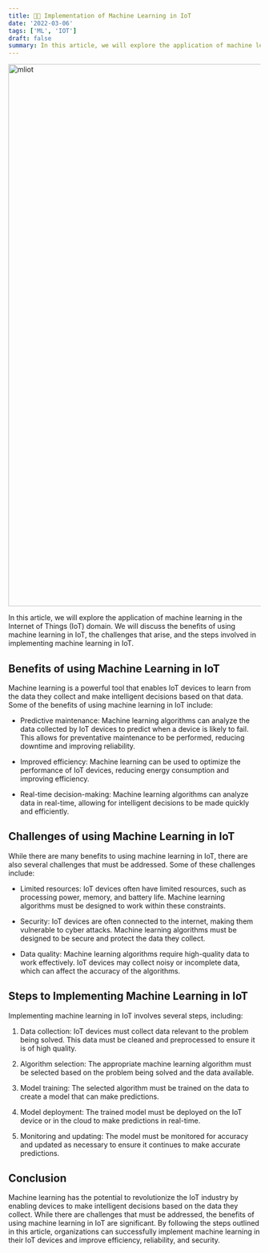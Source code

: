 ```yaml
---
title: 🧑‍💻 Implementation of Machine Learning in IoT
date: '2022-03-06'
tags: ['ML', 'IOT']
draft: false
summary: In this article, we will explore the application of machine learning in the Internet of Things (IoT) domain. We will discuss the benefits of using machine learning in IoT
---
```


<div className="grid place-items-center">
  <img
    className="inline rounded-lg"
    src="https://www.iotworlds.com/wp-content/uploads/2020/07/IoTAi.jpg"
    alt="mliot"
    width="1920"
    height="1080"
  />
</div>

In this article, we will explore the application of machine learning in the Internet of Things (IoT) domain. We will discuss the benefits of using machine learning in IoT, the challenges that arise, and the steps involved in implementing machine learning in IoT.

## Benefits of using Machine Learning in IoT

Machine learning is a powerful tool that enables IoT devices to learn from the data they collect and make intelligent decisions based on that data. Some of the benefits of using machine learning in IoT include:

- Predictive maintenance: Machine learning algorithms can analyze the data collected by IoT devices to predict when a device is likely to fail. This allows for preventative maintenance to be performed, reducing downtime and improving reliability.

- Improved efficiency: Machine learning can be used to optimize the performance of IoT devices, reducing energy consumption and improving efficiency.

- Real-time decision-making: Machine learning algorithms can analyze data in real-time, allowing for intelligent decisions to be made quickly and efficiently.

## Challenges of using Machine Learning in IoT

While there are many benefits to using machine learning in IoT, there are also several challenges that must be addressed. Some of these challenges include:

- Limited resources: IoT devices often have limited resources, such as processing power, memory, and battery life. Machine learning algorithms must be designed to work within these constraints.

- Security: IoT devices are often connected to the internet, making them vulnerable to cyber attacks. Machine learning algorithms must be designed to be secure and protect the data they collect.

- Data quality: Machine learning algorithms require high-quality data to work effectively. IoT devices may collect noisy or incomplete data, which can affect the accuracy of the algorithms.

## Steps to Implementing Machine Learning in IoT

Implementing machine learning in IoT involves several steps, including:

1. Data collection: IoT devices must collect data relevant to the problem being solved. This data must be cleaned and preprocessed to ensure it is of high quality.

2. Algorithm selection: The appropriate machine learning algorithm must be selected based on the problem being solved and the data available.

3. Model training: The selected algorithm must be trained on the data to create a model that can make predictions.

4. Model deployment: The trained model must be deployed on the IoT device or in the cloud to make predictions in real-time.

5. Monitoring and updating: The model must be monitored for accuracy and updated as necessary to ensure it continues to make accurate predictions.

## Conclusion

Machine learning has the potential to revolutionize the IoT industry by enabling devices to make intelligent decisions based on the data they collect. While there are challenges that must be addressed, the benefits of using machine learning in IoT are significant. By following the steps outlined in this article, organizations can successfully implement machine learning in their IoT devices and improve efficiency, reliability, and security.